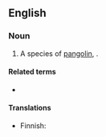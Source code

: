 ==English==
{{rfi|en}}
{{wikipedia|pangolin}}

===Noun===
{{en-noun}}

# A species of [[pangolin]], {{taxlink|Manis crassicaudata|species|noshow=1}}.

====Related terms====
* {{l|en|pangolin}}

====Translations====
{{trans-top|a species of pangolin, ''Manis crassicaudata''}}
* Finnish: {{t|fi|intianmuurahaiskäpy}}
{{trans-mid}}
{{trans-bottom}}